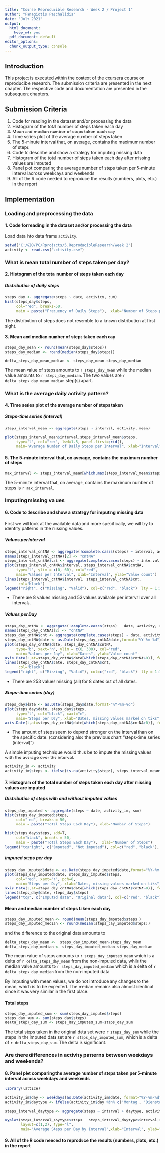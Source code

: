 ---
title: "Course Reproducible Research - Week 2 / Project 1"
author: "Panagiotis Paschalidis"
date: "July 2021"
output:
  html_document: 
    keep_md: yes
  pdf_document: default
editor_options:
  chunk_output_type: console
---

## Introduction
This project is executed within the context of the coursera course on reproducible research.
The submission criteria are presented in the next chapter.
The respective code and documentation are presented in the subsequent chapters.

## Submission Criteria 
1. Code for reading in the dataset and/or processing the data
2. Histogram of the total number of steps taken each day
3. Mean and median number of steps taken each day
4. Time series plot of the average number of steps taken
5. The 5-minute interval that, on average, contains the maximum number of steps
6. Code to describe and show a strategy for imputing missing data
7. Histogram of the total number of steps taken each day after missing values are imputed
8. Panel plot comparing the average number of steps taken per 5-minute interval across weekdays and weekends
9. All of the R code needed to reproduce the results (numbers, plots, etc.) in the report


## Implementation

### Loading and preprocessing the data
#### 1. Code for reading in the dataset and/or processing the data
Load data into data frame `activity`. 
```{r, echo=TRUE}
setwd("C:/GIO/PC/Rprojects/5.ReproducibleResearch/week 2")
activity <- read.csv("activity.csv")
```

### What is mean total number of steps taken per day?
#### 2. Histogram of the total number of steps taken each day
##### Distribution of daily steps
```{r, echo=TRUE}
steps_day <- aggregate(steps ~ date, activity, sum)
hist(steps_day$steps,  
     col="red", breaks=50,
     main = paste("Frequency of Daily Steps"),  xlab="Number of Steps per Day")
```

The distribution of steps does not resemble to a known distribution at first sight. 

#### 3. Mean and median number of steps taken each day
```{r, echo=TRUE}
steps_day_mean <- round(mean(steps_day$steps))
steps_day_median <- round(median(steps_day$steps))

delta_steps_day_mean_median <- steps_day_mean-steps_day_median
```

The mean value of steps amounts to `r steps_day_mean` while the median value amounts to `r steps_day_median`. The two values are `r delta_steps_day_mean_median` step(s) apart.

### What is the average daily activity pattern?
#### 4. Time series plot of the average number of steps taken
##### Steps-time series (interval)
```{r, echo=TRUE}
steps_interval_mean <- aggregate(steps ~ interval, activity, mean)

plot(steps_interval_mean$interval,steps_interval_mean$steps, 
     type="l", col="red", lwd=1.5, panel.first=grid(),
     main="Average Number of Daily Steps per Interval", xlab="Interval", ylab="Average Number of Steps")
```

#### 5. The 5-minute interval that, on average, contains the maximum number of steps
```{r, echo=TRUE}
max_interval <- steps_interval_mean[which.max(steps_interval_mean$steps),1]
```

The 5-minute interval that, on average, contains the maximum number of steps is `r max_interval`.

### Imputing missing values
#### 6. Code to describe and show a strategy for imputing missing data
First we will look at the available data and more specifically, we will try to identify patterns in the missing values.

##### Values per Interval
```{r, echo=TRUE}
steps_interval_cntNA <- aggregate(!complete.cases(steps) ~ interval, activity, sum)
names(steps_interval_cntNA)[2] <- "cntNA"
steps_interval_cntNA$cnt <- aggregate(complete.cases(steps) ~ interval, activity, sum)$'complete.cases(steps)'
plot(steps_interval_cntNA$interval, steps_interval_cntNA$cntNA, 
     type="l", ylim = c(0, 60), col="red",
     main="Values per Interval", xlab="Interval", ylab="Value count")
lines(steps_interval_cntNA$interval, steps_interval_cntNA$cnt,
      col="black")
legend("right", c("Missing", "Valid"), col=c("red", "black"), lty = 1:1)
```

* There are 8 values missing and 53 values available per interval over all intervals. 

##### Values per Day
```{r, echo=TRUE}
steps_day_cntNA <- aggregate(!complete.cases(steps) ~ date, activity, sum)
names(steps_day_cntNA)[2] <- "cntNA"
steps_day_cntNA$cnt <- aggregate(complete.cases(steps) ~ date, activity, sum)$'complete.cases(steps)'
steps_day_cntNA$date <- as.Date(steps_day_cntNA$date,format="%Y-%m-%d")
plot(steps_day_cntNA$date, steps_day_cntNA$cntNA, 
     type="b", xaxt="n", ylim = c(0, 300), col="red",
     main="Values per Day", xlab="Dates", ylab="Value count")
axis.Date(1,at=steps_day_cntNA$date[which(steps_day_cntNA$cntNA>0)], format="%d/%m/%Y")
lines(steps_day_cntNA$date, steps_day_cntNA$cnt,
      col="black")
legend("right", c("Missing", "Valid"), col=c("red", "black"), lty = 1:1)
```

* There are 253 values missing (all) for 8 dates out of all dates.

##### Steps-time series (day)
```{r, echo=TRUE}
steps_day$date <- as.Date(steps_day$date,format="%Y-%m-%d")
plot(steps_day$date, steps_day$steps,
     type="l", col="black", xaxt="n",
     main="Steps per Day", xlab="Dates, missing values marked on tiks", ylab="Steps")
axis.Date(1,at=steps_day_cntNA$date[which(steps_day_cntNA$cntNA>0)], format="%d/%m/%Y")

```

* The amount of steps seem to depend stronger on the interval than on the specific date. (considering also the previous chart "steps-time series (interval)")

A simple imputing technique would thus be to impute the missing values with the average over the interval.

```{r, echo=TRUE}
activity_im <- activity
activity_im$steps <- ifelse(is.na(activity$steps), steps_interval_mean$steps[match(activity$interval, steps_interval_mean$interval)], activity$steps)

```

#### 7. Histogram of the total number of steps taken each day after missing values are imputed

##### Distribution of steps with and without imputed values
```{r, echo=TRUE}
steps_day_imputed <- aggregate(steps ~ date, activity_im, sum)
hist(steps_day_imputed$steps, 
     col="red", breaks = 50,
     main = paste("Total Steps Each Day"), xlab="Number of Steps")

hist(steps_day$steps, add=T,
     col="black", breaks = 50,
     main = paste("Total Steps Each Day"),  xlab="Number of Steps")
legend("topright", c("Imputed", "Not imputed"), col=c("red", "black"), lty=1:1)
```

##### Imputed steps per day
```{r, echo=TRUE}
steps_day_imputed$date <- as.Date(steps_day_imputed$date,format="%Y-%m-%d")
plot(steps_day_imputed$date, steps_day_imputed$steps,
     col="red", xaxt="n", pch=8,
     main="Steps per Day", xlab="Dates, missing values marked on tiks", ylab="Steps")
axis.Date(1,at=steps_day_cntNA$date[which(steps_day_cntNA$cntNA>0)], format="%d/%m/%Y")
lines(steps_day$date, steps_day$steps)
legend("top", c("Imputed data", "Original data"), col=c("red", "black"), pch=c(8,-1), lwd=c(-1,1))
```

#### Mean and median number of steps taken each day
```{r, echo=TRUE}
steps_day_imputed_mean <- round(mean(steps_day_imputed$steps))
steps_day_imputed_median <- round(median(steps_day_imputed$steps))
```
and the difference to the original data amounts to
```{r, echo=TRUE}
delta_steps_day_mean <-  steps_day_imputed_mean-steps_day_mean
delta_steps_day_median <- steps_day_imputed_median-steps_day_median
```

The mean value of steps amounts to `r steps_day_imputed_mean` which is a delta of `r delta_steps_day_mean` from the non-imputed data, while the median value amounts to `r steps_day_imputed_median` which is a delta of `r delta_steps_day_median` from the non-imputed data.

By imputing with mean values, we do not introduce any changes to the mean, which is to be expected. The median remains also almost identical since it was very similar in the first place.

#### Total steps
```{r, echo=TRUE}
steps_day_imputed_sum <- sum(steps_day_imputed$steps)
steps_day_sum <- sum(steps_day$steps)
delta_steps_day_sum <- steps_day_imputed_sum-steps_day_sum
```
The total steps taken in the original data set were `r steps_day_sum` while the steps in the imputed data set are `r steps_day_imputed_sum`, which is a delta of `r delta_steps_day_sum`. The delta is significant.

### Are there differences in activity patterns between weekdays and weekends?
#### 8. Panel plot comparing the average number of steps taken per 5-minute interval across weekdays and weekends
```{r, echo=TRUE}
library(lattice)

activity_im$day <- weekdays(as.Date(activity_im$date, format="%Y-%m-%d"))
activity_im$daytype <- ifelse(activity_im$day %in% c('Montag', 'Dienstag', 'Mittwoch', 'Donnerstag', 'Freitag'), 'weekday', 'weekend')

steps_interval_daytype <- aggregate(steps ~ interval + daytype, activity_im, mean)

xyplot(steps_interval_daytype$steps ~ steps_interval_daytype$interval|steps_interval_daytype$daytype,
       layout=c(1,2), type="l",
       main="Average Steps per Day by Interval",xlab="Interval", ylab="Steps")

```



#### 9. All of the R code needed to reproduce the results (numbers, plots, etc.) in the report





